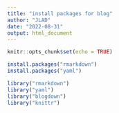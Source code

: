 ```yaml
---
title: "install packages for blog"
author: "JLAD"
date: "2022-08-31"
output: html_document
---
```


```r
knitr::opts_chunk$set(echo = TRUE)

install.packages("rmarkdown")
install.packages("yaml")

library("rmarkdown")
library("yaml")
library("blogdown")
library("knittr")



```
